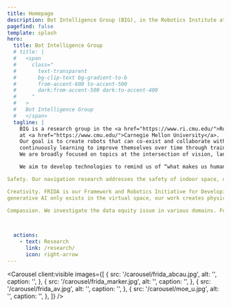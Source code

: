 ```yaml
---
title: Homepage
description: Bot Intelligence Group (BIG), in the Robotics Institute at Carnegie Mellon University.
pagefind: false
template: splash
hero:
  title: Bot Intelligence Group 
  # title: |
  #   <span
  #     class="
  #       text-transparent
  #       bg-clip-text bg-gradient-to-b
  #       from-accent-600 to-accent-500
  #       dark:from-accent-500 dark:to-accent-400
  #     "
  #   >
  #   Bot Intelligence Group 
  #   </span>
  tagline: |
    BIG is a research group in the <a href="https://www.ri.cmu.edu/">Robotics Institute</a> 
    at <a href="https://www.cmu.edu/">Carnegie Mellon University</a>. 
    Our goal is to create robots that can co-exist and collaborate with humans in shared environments, 
    continuously learning to improve themselves over time through training, exploration, and interaction. 
    We are broadly focused on topics at the intersection of vision, language, and planning in robotics. 

    We aim to develop technologies to remind us of “what makes us humans,” promoting humanity such as   safety, creativity, and compassion. Toward this goal, we develop learning and planning algorithms, data utilization methods, simulation technologies, agentic models, and more.

Safety. Our navigation research addresses the safety of indoor space, urban driving, and aerial transportation. In social robot navigation, we investigate how agents make decisions under the high uncertainty of other agents’ behaviors. We aim to develop safe navigation tools robust against high uncertainty.

Creativity. FRIDA is our Framework and Robotics Initiative for Developing Arts. Our research connects robotics with various forms of arts such as painting, sculpting, pottery, pasta making, and more. Whereas 
generative AI only exists in the virtual space, our work creates physical artifacts in the real world made by robot hands. FRIDA aims to achieve the robotic dexterity of skilled artisans. 

Compassion. We investigate the data equity issue in various domains. For example, we are interested in tackling cultural biases prevalent in large AI models due to the imbalance of data distribution. We aim to develop safe,  responsible, and compassionate AI and robotics systems. 


     
  actions:
    - text: Research
      link: /research/
      icon: right-arrow
---
```



<Carousel
  client:visible
  images={[
    {
      src: '/carousel/frida_abcau.jpg',
      alt: '',
      caption: '',
    },
    {
      src: '/carousel/frida_marker.jpg',
      alt: '',
      caption: '',
    },
    {
      src: '/carousel/frida_av.jpg',
      alt: '',
      caption: '',
    },
    {
      src: '/carousel/moe_u.jpg',
      alt: '',
      caption: '',
    },
  ]}
/>
